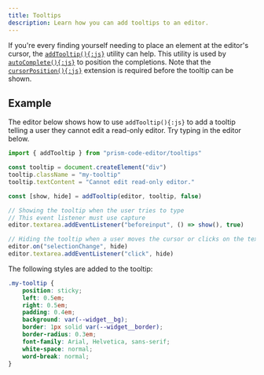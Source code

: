 ```yaml
---
title: Tooltips
description: Learn how you can add tooltips to an editor.
---
```



<MountEditors />
<TooltipDemo />

If you're every finding yourself needing to place an element at the editor's cursor, the [`addTooltip(){:js}`](/api-reference/tooltips/f-addtooltip) utility can help. This utility is used by [`autoComplete(){:js}`](/api-reference/autocomplete/f-autocomplete) to position the completions. Note that the [`cursorPosition(){:js}`](/api-reference/cursor/f-cursorposition) extension is required before the tooltip can be shown.

## Example

The editor below shows how to use `addTooltip(){:js}` to add a tooltip telling a user they cannot edit a read-only editor. Try typing in the editor below.

```ts editor readOnly
import { addTooltip } from "prism-code-editor/tooltips"

const tooltip = document.createElement("div")
tooltip.className = "my-tooltip"
tooltip.textContent = "Cannot edit read-only editor."

const [show, hide] = addTooltip(editor, tooltip, false)

// Showing the tooltip when the user tries to type
// This event listener must use capture
editor.textarea.addEventListener("beforeinput", () => show(), true)

// Hiding the tooltip when a user moves the cursor or clicks on the textarea
editor.on("selectionChange", hide)
editor.textarea.addEventListener("click", hide)
```

The following styles are added to the tooltip:

```css editor
.my-tooltip {
	position: sticky;
	left: 0.5em;
	right: 0.5em;
	padding: 0.4em;
	background: var(--widget__bg);
	border: 1px solid var(--widget__border);
	border-radius: 0.3em;
	font-family: Arial, Helvetica, sans-serif;
	white-space: normal;
	word-break: normal;
}
```
